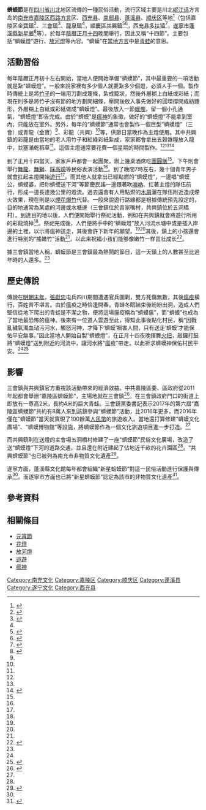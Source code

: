 '''蠐蟆節'''是在[[四川省|四川省]][[川北|川北]]地区流傳的一種民俗活動，流行区域主要是川北[[岷江话|岷江话]]方言岛的[[南充市|南充市]][[嘉陵区|嘉陵区]][[南充西路话|西路方言]]区、[[西充县|西充县]]、[[南部县|南部县]]、[[蓬溪县|蓬溪县]]、[[顺庆区|顺庆区]]等地<ref name="节庆词典">{{Cite book|title=中华节庆辞典|last=范建华|first=|publisher=云南美术出版社|year=2012|isbn=9787548908753|location=|pages=337}}</ref>（包括嘉陵区[[金宝镇|金寶鎮]]<ref name=中国国家地理>{{cite web|url=http://www.dili360.com/cng/article/p5493d10fe15b052.htm|title=蛴蟆节：另类送瘟神的狂欢夜|author=杨博、朱玉霞|publisher=中国国家地理 2014年第12期|date=|accessdate=2017-02-12|archive-date=2020-01-29|archive-url=https://web.archive.org/web/20200129125657/http://www.dili360.com/cng/article/p5493d10fe15b052.htm|dead-url=no}}</ref>、[[三会镇|三會鎮]]<ref name=南充新闻网>{{cite web|url=http://www.cnncw.cn/2017/0212/149180.shtml|title=嘉陵蛴蟆节 8万人送灯祈福|author=南充晚报|publisher=南充新闻网|date=2017-02-12|accessdate=2017-02-12|archive-url=https://web.archive.org/web/20170213001401/http://www.cnncw.cn/2017/0212/149180.shtml|archive-date=2017-02-13|dead-url=yes}}</ref>、[[龙泉镇_(南充市)|龍泉鎮]]<ref name=南充晚报/>，[[顺庆区|順慶區]][[共兴镇|共興鎮]]<ref name=四川在线>{{cite web|url=http://sichuan.scol.com.cn/ggxw/201702/55820323.html|title=走起!本周五晚到南充顺庆看蛴蟆节|author=伍力|publisher=四川在线|date=2017-02-08|accessdate=2017-02-12|archive-date=2021-02-20|archive-url=https://web.archive.org/web/20210220034226/https://sichuan.scol.com.cn/ggxw/201702/55820323.html|dead-url=no}}</ref><ref name=四川新闻网>{{cite web|url=http://ncnb.scwmw.gov.cn/mlnb/mfms/201612/t20161207_824842.html|title=南充：千年民俗——蛴蟆节|author=四川新闻网|publisher=四川文明网|date=2017-01-12|accessdate=2017-02-12|archive-url=https://web.archive.org/web/20170213001305/http://ncnb.scwmw.gov.cn/mlnb/mfms/201612/t20161207_824842.html|archive-date=2017-02-13|dead-url=yes}}</ref>，[[西充县|西充县]][[多扶镇|多扶镇]]<ref name=四川新闻网-西充>{{cite web|url=http://nc.newssc.org/system/20170214/002110150.html|title=西充：“蛴蟆节”万人狂欢 100余民警守护至终|author=谢磊，李同周|publisher=四川新闻网|date=2017-02-08|accessdate=2017-02-18|archive-date=2017-02-19|archive-url=https://web.archive.org/web/20170219182049/http://nc.newssc.org/system/20170214/002110150.html|dead-url=no}}</ref>，[[遂宁市|遂寧市]][[蓬溪县|蓬溪縣]][[新星乡_(蓬溪县)|新星鄉]]<ref name=中国文明网>{{cite web|url=http://scsn.wenming.cn/fsws/201611/t20161107_2922449.html|title=遂宁非遗项目或增4项|author=遂宁文明网|publisher=中国文明网|date=2016-11-07|accessdate=2017-02-12|archive-date=2021-02-20|archive-url=https://web.archive.org/web/20210220034231/http://scsn.wenming.cn/fsws/201611/t20161107_2922449.html|dead-url=no}}</ref>等）。於每年[[阴历|陰曆]][[正月十四|正月十四]]晚間舉行，因此又稱“十四節”。主要包括“蠐蟆[[灯笼|燈]]”遊行、[[放河燈|放河燈]]等內容。“蠐蟆”在[[四川话|當地方言]]中是[[无尾目|青蛙]]的意思。

==活動習俗==
{{Quote box|align = right | quoted = true | bgcolor = #FFFFF0 | salign = right | quote = 十四夜，送蛴蟆，蛴蟆公，蛴蟆婆，把你蛴蟆送下河；<br/>十四夜，摇嫩竹，嫩竹高，我也高，我和嫩竹一样高。 | source= 节日民谣<ref name="a12"/> }}
每年陰曆正月初十左右開始，當地人便開始準備“蠐蟆節”，其中最重要的一項活動就是紮“蠐蟆燈”。一般來說家裡有多少個人就要紮多少個燈，必須人手一個。製作時傳統上是將[[竹|竹子]]的一端用刀劃成篾條，紮成籠狀，然後外層糊上白紙或彩紙；而現在則多是將竹子沒有節的地方劃開細條，壓開後放入事先做好的圓環撐開成紡錘形，外層糊上白紙或彩紙做成“蠐蟆燈”。最後放入一節[[蜡烛|蠟燭]]，留一個小孔通氣，“蠐蟆燈”即告完成。由於“蠐蟆”是[[瘟神|瘟神]]的象徵，做好的“蠐蟆燈”不能拿到室內，只能放在室外。另外，每年的“蠐蟆節”通常也會製作一個巨型“蠐蟆燈”（三會）或青龍（金寶）<ref name=中国国家地理/>、彩龍（共興）<ref name=华西都市报/>等，供節日當晚作為主燈使用。其中共興鎮的彩龍是由當地的老人用竹子和紅綠彩紙紮成，家家都會拿出五穀雜糧放入龍中，並塞滿乾稻草<ref name=华西都市报/>。這個主燈通常要花費一個星期的時間製作。<ref name=四川新闻网/><ref name=四川在线/><ref name=非物质文化遗产>{{cite web|url=http://local.newssc.org/system/20170211/002109134.htm|title=南充市非物质文化遗产——“蛴蟆节”昨日举行|author=四川新闻网南充频道综合|publisher=四川新闻网|date=2017-02-11|accessdate=2017-02-12|archive-date=2017-02-13|archive-url=https://web.archive.org/web/20170213002818/http://local.newssc.org/system/20170211/002109134.htm|dead-url=no}}</ref>

到了正月十四當天，家家戶戶都會一起團聚，辦上幾桌酒席吃[[年夜飯|團圓飯]]<ref name=四川新闻网/>。下午則會舉行[[舞龍|舞龍]]、[[舞獅|舞獅]]、[[踩高蹺|踩高蹺]]等民俗表演活動<ref name=南充新闻网/>。到了晚間7時左右，幾十個青年男子就會扛起主燈開始[[巡遊|遊行]]<ref name=非物质文化遗产/>。而其他人就拿出已經點燃的“蠐蟆燈”，一邊唱“蠐蟆公，蠐蟆婆，把你蠐蟆送下河”等節慶民謠一邊跟著吹[[唢呐|嗩吶]]、扛著主燈的隊伍前行，形成一道長達幾公里的燈流。過去還會有人用點燃的[[木糠|木屑]]灑在隊伍附近造成煙火效果，現在則是以[[烟火|煙花]][[爆竹|爆竹]]代替。一般來說遊行路線都是根據傳統預先設定的，目的地通常為某處的河邊或水塘邊（三會鎮位於青家嘴村，共興鎮位於五洞橋村）。到達目的地以後，人們便開始舉行祭祀活動，例如在共興鎮就會將遊行所用的彩龍燒掉<ref name=华西都市报/>。祭祀完成後，人們便將手中的“蠐蟆燈”放入河流水塘中或是插入岸邊的土裡，以示將瘟神送走，其後會許下新年的願望。<ref name=中国国家地理/><ref name=南充新闻网/>其後，鎮上的小孩還會進行特別的“搖嫩竹”活動<ref name=四川在线/>，以此来祝福小孩们能够像嫩竹一样茁壮成长<ref>{{cite news|author1=苏定伟|title=正月十四也有节 川北2万人“送蛤蟆”|url=http://news.163.com/11/0217/05/6T2RIG1R00014AED.html|agency=华西都市报|publisher=网易新闻网|date=2011-02-17|accessdate=2017-02-13|archive-url=https://web.archive.org/web/20170214101418/http://news.163.com/11/0217/05/6T2RIG1R00014AED.html|archive-date=2017-02-14|dead-url=yes}}</ref>。

據三會鎮當地人稱，蠐蟆節是三會鎮最為熱鬧的節日，這一天鎮上的人數甚至比過年時的人還多。<ref name=南充新闻网/>

==歷史傳說==
傳說在[[明朝民變|明朝末年]]，[[张献忠|張獻忠]]屯兵四川期間遭遇官兵圍剿，雙方死傷無數，其後[[瘟疫|瘟疫]]橫行，百姓苦不堪言。由於瘟疫之時恰逢開春，青蛙冬眠結束後紛紛出洞，造成人們堅信從地下爬出的青蛙是不潔之物，便將這場瘟疫稱為“蠐蟆瘟”，而“蠐蟆”也成為了當地最恐怖的瘟神。後來有一位道人雲遊至此，得知此事後點化村民，稱“因戰亂穢氣濁血玷污河水，觸怒河神，才降下‘蠐蟆’禍害人間，只有送走‘蠐蟆’才能保佑平安無事。”因此當地人開始自製“蠐蟆燈”，在正月十四夜晚揮舞[[火炬|火把]]，敲鑼打鼓將“蠐蟆燈”送到附近的河流中，讓河水將“瘟疫”帶走，以此祈求蠐蟆神保佑村民平安。<ref name=中国国家地理/><ref name="a12">{{cite news|author1=谢杰|title=人从众！近10万南充人一起过“蛴蟆节”|url=http://news.huaxi100.com/show-226-856086-1.html|accessdate=2017-02-13|agency=华西都市报|publisher=华西新闻网|date=2017-02-10|archive-date=2021-02-20|archive-url=https://web.archive.org/web/20210220034247/http://news.huaxi100.com/show-226-856086-1.html|dead-url=no}}</ref>

==影響==
三會鎮與共興鎮官方重視該活動帶來的經濟效益。中共嘉陵區委、區政府從2011年起都會舉辦“嘉陵區蠐蟆節”，主場地就在三會鎮<ref name=南充晚报>{{cite web|url=http://www.nfxx.cn/news_5334.html|title=南充非物质文化遗产 十四夜送蛴蟆|author=南充晚报|publisher=南充房产信息网|date=2015-03-05|accessdate=2017-02-12|archive-date=2017-02-13|archive-url=https://web.archive.org/web/20170213163710/http://www.nfxx.cn/news_5334.html|dead-url=no}}</ref>。在三會鎮政府門口的街道上即放有一尊高2米，長約4米的巨大青蛙。三會鎮黨委書記表示2017年的第六屆“嘉陵區蠐蟆節”共約有8萬人來到該鎮參與“蠐蟆節”活動，比2016年更多，而2016年僅在“蠐蟆節”當天就實現了100餘萬[[人民币|人民幣]]的旅遊收入。當地還打算修建“蠐蟆文化廣場”、“蠐蟆博物館”等設施，將蠐蟆節作為一個文化旅遊項目進一步打造。<ref name=南充新闻网/>

而共興鎮則在送燈的主會場五洞橋村修建了一座“蠐蟆節”民俗文化廣場，改造了送“蠐蟆燈”下河的道路交通，並且還在附近建起了佔地近千畝的花卉園區<ref name=四川在线/>。“共興蠐蟆節”也已被列為南充市非物質文化遺產<ref name=华西都市报>{{cite web|url=http://scnews.newssc.org/system/20160205/000646490.html|title=南充共兴蛴蟆节万人欢聚点灯祈福|author=张玲|publisher=四川新闻网|date=2016-02-05|accessdate=2017-02-12|archive-url=https://web.archive.org/web/20170213002717/http://scnews.newssc.org/system/20160205/000646490.html|archive-date=2017-02-13|dead-url=yes}}</ref>。

遂寧方面，蓬溪縣文化館每年都會組織“新星蛤蟆節”對這一民俗活動進行保護與傳承<ref name=中国文明网/>。而遂寧市方面也已將“新星蠐蟆節”認定為該市的非物質文化遺產<ref name=四川省文化馆>{{cite web|url=http://www.scc.org.cn/detail-4165.aspx|title=遂宁市召开第八批非物质文化遗产项目专家评审会暨2016年遂宁市非物质文化遗产保护工作联席会|author=遂宁市文化馆|publisher=四川省文化馆|date=2016-11-01|accessdate=2017-02-12|archive-url=https://web.archive.org/web/20170213090136/http://www.scc.org.cn/detail-4165.aspx|archive-date=2017-02-13|dead-url=yes}}</ref>。

==參考資料==
<references/>

==相關條目==
{{portal box|四川}}
*[[元宵節|元宵節]]
*[[花燈|花燈]]
*[[放河燈|放河燈]]
*[[巡遊|巡遊]]
*[[瘟神|瘟神]]
[[Category:南充文化|Category:南充文化]]
[[Category:嘉陵区|Category:嘉陵区]]
[[Category:顺庆区|Category:顺庆区]]
[[Category:蓬溪县|Category:蓬溪县]]
[[Category:遂宁文化|Category:遂宁文化]]
[[Category:西充县|Category:西充县]]